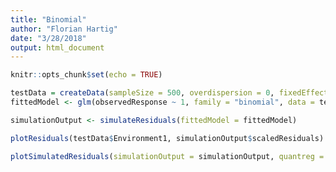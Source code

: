 ```yaml
---
title: "Binomial"
author: "Florian Hartig"
date: "3/28/2018"
output: html_document
---
```


```r
knitr::opts_chunk$set(echo = TRUE)
```



```r
testData = createData(sampleSize = 500, overdispersion = 0, fixedEffects = 2, family = binomial(), randomEffectVariance = 0)
fittedModel <- glm(observedResponse ~ 1, family = "binomial", data = testData)

simulationOutput <- simulateResiduals(fittedModel = fittedModel)

plotResiduals(testData$Environment1, simulationOutput$scaledResiduals)

plotSimulatedResiduals(simulationOutput = simulationOutput, quantreg = FALSE)
```




